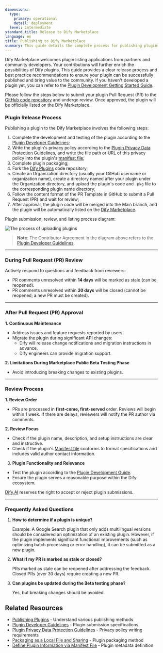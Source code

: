 ```yaml
---
dimensions:
  type:
    primary: operational
    detail: deployment
  level: intermediate
standard_title: Release to Dify Marketplace
language: en
title: Publishing to Dify Marketplace
summary: This guide details the complete process for publishing plugins to the Dify Marketplace, including key steps and considerations such as submitting PRs, the review process, and post-release maintenance.
---
```


Dify Marketplace welcomes plugin listing applications from partners and community developers. Your contributions will further enrich the possibilities of Dify plugins. This guide provides a clear release process and best practice recommendations to ensure your plugin can be successfully published and bring value to the community. If you haven't developed a plugin yet, you can refer to the [Plugin Development Getting Started Guide](/plugin_dev_en/0211-getting-started-dify-tool.en).

Please follow the steps below to submit your plugin Pull Request (PR) to the [GitHub code repository](https://github.com/langgenius/dify-plugins) and undergo review. Once approved, the plugin will be officially listed on the Dify Marketplace.

### Plugin Release Process

Publishing a plugin to the Dify Marketplace involves the following steps:

1.  Complete the development and testing of the plugin according to the [Plugin Developer Guidelines](/plugin_dev_en/0312-contributor-covenant-code-of-conduct.en);
2.  Write the plugin's privacy policy according to the [Plugin Privacy Data Protection Guidelines](/plugin_dev_en/0312-privacy-protection-guidelines.en), and write the file path or URL of this privacy policy into the plugin's [manifest file](/plugin_dev_en/0411-plugin-info-by-manifest.en);
3.  Complete plugin packaging;
4.  Fork the [Dify Plugins](https://github.com/langgenius/dify-plugins) code repository;
5.  Create an Organization directory (usually your GitHub username or organization name), create a directory named after your plugin under the Organization directory, and upload the plugin's code and `.pkg` file to the corresponding plugin name directory;
6.  Follow the content format of the PR Template in GitHub to submit a Pull Request (PR) and wait for review;
7.  After approval, the plugin code will be merged into the Main branch, and the plugin will be automatically listed on the [Dify Marketplace](https://marketplace.dify.ai/).

Plugin submission, review, and listing process diagram:

![The process of uploading plugins](https://assets-docs.dify.ai/2025/01/05df333acfaf662e99316432db23ba9f.png)

> **Note**: The Contributor Agreement in the diagram above refers to the [Plugin Developer Guidelines](/plugin_dev_en/0312-contributor-covenant-code-of-conduct.en).

***

### During Pull Request (PR) Review

Actively respond to questions and feedback from reviewers:

*   PR comments unresolved within **14 days** will be marked as stale (can be reopened).
*   PR comments unresolved within **30 days** will be closed (cannot be reopened; a new PR must be created).

***

### **After Pull Request (PR) Approval**

**1. Continuous Maintenance**

*   Address issues and feature requests reported by users.
*   Migrate the plugin during significant API changes:
    *   Dify will release change notifications and migration instructions in advance.
    *   Dify engineers can provide migration support.

**2. Limitations During Marketplace Public Beta Testing Phase**

*   Avoid introducing breaking changes to existing plugins.

***

### Review Process

**1. Review Order**

*   PRs are processed in **first-come, first-served** order. Reviews will begin within 1 week. If there are delays, reviewers will notify the PR author via comments.

**2. Review Focus**

*   Check if the plugin name, description, and setup instructions are clear and instructive.
*   Check if the plugin's [Manifest file](/plugin_dev_en/0411-plugin-info-by-manifest.en) conforms to format specifications and includes valid author contact information.

3.  **Plugin Functionality and Relevance**

*   Test the plugin according to the [Plugin Development Guide](/plugin_dev_en/0111-getting-started-dify-plugin.en).
*   Ensure the plugin serves a reasonable purpose within the Dify ecosystem.

[Dify.AI](https://dify.ai/) reserves the right to accept or reject plugin submissions.

***

### Frequently Asked Questions

1.  **How to determine if a plugin is unique?**

    Example: A Google Search plugin that only adds multilingual versions should be considered an optimization of an existing plugin. However, if the plugin implements significant functional improvements (such as optimizing batch processing or error handling), it can be submitted as a new plugin.

2.  **What if my PR is marked as stale or closed?**

    PRs marked as stale can be reopened after addressing the feedback. Closed PRs (over 30 days) require creating a new PR.

3.  **Can plugins be updated during the Beta testing phase?**

    Yes, but breaking changes should be avoided.

## Related Resources

-   [Publishing Plugins](/plugin_dev_en/0321-release-overview.en) - Understand various publishing methods
-   [Plugin Developer Guidelines](/plugin_dev_en/0312-contributor-covenant-code-of-conduct.en) - Plugin submission specifications
-   [Plugin Privacy Data Protection Guidelines](/plugin_dev_en/0312-privacy-protection-guidelines.en) - Privacy policy writing requirements
-   [Packaging as a Local File and Sharing](/plugin_dev_en/0322-release-by-file.en) - Plugin packaging method
-   [Define Plugin Information via Manifest File](/plugin_dev_en/0411-plugin-info-by-manifest.en) - Plugin metadata definition